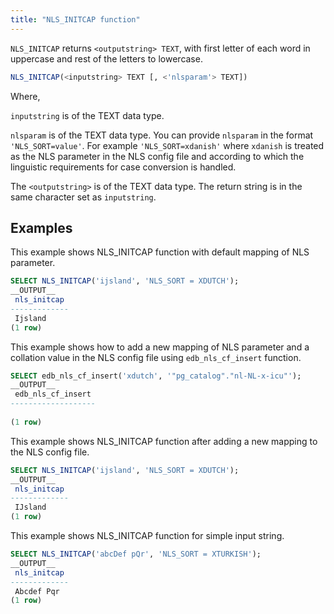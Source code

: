 ```yaml
---
title: "NLS_INITCAP function"
---
```


`NLS_INITCAP` returns `<outputstring> TEXT`, with first letter of each word in uppercase and rest of the letters to lowercase.


```sql
NLS_INITCAP(<inputstring> TEXT [, <'nlsparam'> TEXT])
```

Where, 

`inputstring` is of the TEXT data type.

`nlsparam` is of the TEXT data type. You can provide `nlsparam` in the format `'NLS_SORT=value'`. For example `'NLS_SORT=xdanish'` where `xdanish` is treated as the NLS parameter in the NLS config file and according to which the linguistic requirements for case conversion is handled.

The `<outputstring>` is of the TEXT data type. The return string is in the same character set as `inputstring`.

## Examples

This example shows NLS_INITCAP function with default mapping of NLS parameter.

```sql
SELECT NLS_INITCAP('ijsland', 'NLS_SORT = XDUTCH');
__OUTPUT__
 nls_initcap 
-------------
 Ijsland
(1 row)
```

This example shows how to add a new mapping of NLS parameter and a collation value in the NLS config file using `edb_nls_cf_insert` function.

```sql
SELECT edb_nls_cf_insert('xdutch', '"pg_catalog"."nl-NL-x-icu"');
__OUTPUT__
 edb_nls_cf_insert 
-------------------
 
(1 row)
```

This example shows NLS_INITCAP function after adding a new mapping to the NLS config file.

```sql
SELECT NLS_INITCAP('ijsland', 'NLS_SORT = XDUTCH');
__OUTPUT__
 nls_initcap 
-------------
 IJsland
(1 row)
```


This example shows NLS_INITCAP function for simple input string.

```sql
SELECT NLS_INITCAP('abcDef pQr', 'NLS_SORT = XTURKISH');
__OUTPUT__
 nls_initcap 
-------------
 Abcdef Pqr
(1 row)
```